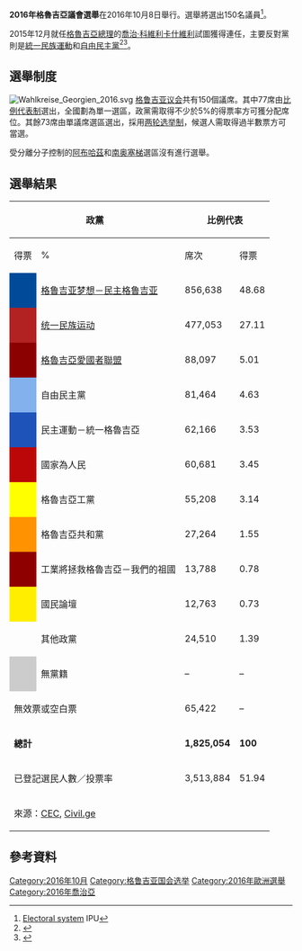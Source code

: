 {{NoteTA
|1=zh-cn:格鲁吉亚; zh-hk:格魯吉亞; zh-tw:喬治亞;
}}

{{Infobox election
| election_name     = 2016年格魯吉亞議會選舉
| country           = Georgia
| type              = parliamentary
| ongoing           = no
| previous_election = 2012年格魯吉亞國會選舉
| previous_year     = 2012
| election_date     = 2016年10月8日及10月30日
| next_election     = 2020年格魯吉亞國會選舉
| next_year         = 2020
| seats_for_election= [[格鲁吉亚议会|议会]]全部150席
| majority_seats    = 76
| turnout           = 

| image1 = [[File:Giorgi_Kvirikashvili_in_meeting_with_Iranian_FM_Javad_Zarif.jpg|130x130px]]
| leader1 = [[喬治·科維利卡什維利|喬治·科維利卡什維利]]
| party1 = [[格鲁吉亚梦想－民主格鲁吉亚|格鲁吉亚梦想－民主格鲁吉亚]]
| color1 = 004a99
| last_election1 = 85席，54.85%（[[格鲁吉亚梦想|格鲁吉亚梦想]]各黨合計）
| seats1 = 115
| seat_change1 = {{increase}} 67
| popular_vote1 = 856,638
| percentage1 = 48.68%
| swing1 = {{decrease}} 6.17%

| image2 =[[File:David_Bakradze_Senate_of_Poland_010.JPG|130x130px]]
| leader2 = [[達維德·巴克拉澤|大衛·巴克拉澤]]
| party2 = [[统一民族运动|统一民族运动]]
| color2 = B22222
| last_election2    = 65席，40.43%
| seats2 = 27
| seat_change2 = {{decrease}} 38
| popular_vote2 = 477,053
| percentage2 =	27.11%
| swing2 = {{decrease}} 13.32%

| image3 =
| leader3 = [[伊爾瑪·伊納什維利|伊爾瑪·伊納什維利]]
| party3 = {{le|格魯吉亞愛國者聯盟|Alliance of Patriots Georgia}}
| color3 = 8B0000
| last_election3 = 新政黨
| seats3 = 6
| seat_change3 = {{increase}} 6
| popular_vote3 = 88,097
| percentage3 = 5.01%
| swing3 = 新政黨

| image4 = [[File:Irakli_Alasania_2014-09-07.jpg|130x130px]]
| leader4 = [[伊拉克里·阿拉薩尼亞|伊拉克里·阿拉薩尼亞]]
| party4 = {{le|自由民主黨 (格魯吉亞)|Free Democrats (Georgia)|自由民主黨}}
| color4 = 82B1EE
| last_election4 = [[格鲁吉亚梦想|格鲁吉亚梦想]]成員
| seats4 = 0
| seat_change4 = {{decrease}} 6
| popular_vote4 = 81,464
| percentage4 = 4.63%
| swing4 = –

| image5 = [[File:Nino_Burjanadze_(Tbilisi,_December_5,_2003).jpg|130x130px]]
| leader5 = [[妮诺·布尔贾纳泽|妮诺·布尔贾纳泽]]
| party5 = {{le|民主運動－統一喬治亞|Democratic Movement - United Georgia}}
| color5 = 1E53B9
| last_election5 = 無參選
| seats5 = 0
| seat_change5 = {{steady}} 0
| popular_vote5 = 62,166
| percentage5 =	3.53%
| swing5 = –

| image6 = [[File:Paata_burchuladze.jpg|130x130px]]
| leader6 = {{le|帕塔·布楚拉德泽|Paata Burchuladze}}
| party6 = {{le|國家為人民|State for a People}}
| color6 = BB0707
| last_election6 = 新政黨
| seats6 = 0
| seat_change6 = {{steady}} 0
| popular_vote6 = 60,681
| percentage6 = 3.45%
| swing6 = 新政黨

| image7 =
| leader7 = {{le|沙爾瓦·納捷拉什維利|Shalva Natelashvili}}
| party7 = {{le|格魯吉亞工黨|Georgian Labour Party}}
| color7 = FFFF00
| last_election7 = 0席，1.24%
| seats7 = 0
| seat_change7 = {{steady}} 0
| popular_vote7 = 55,208
| percentage7 = 3.14%
| swing7 = {{increase}} 1.90%

<!-- bottom -->
| title             = [[格鲁吉亚总理|總理]]
| before_election   = [[喬治·科維利卡什維利|喬治·科維利卡什維利]]
| before_party      = [[格鲁吉亚梦想－民主格鲁吉亚|格鲁吉亚梦想－民主格鲁吉亚]]
| posttitle         = 
| after_election    = 喬治·科維利卡什維利
| after_party       = 格鲁吉亚梦想－民主格鲁吉亚
}}

'''2016年格魯吉亞議會選舉'''在2016年10月8日舉行。選舉將選出150名議員<ref>[http://www.ipu.org/parline-e/reports/2119_B.htm Electoral system] {{Wayback|url=http://www.ipu.org/parline-e/reports/2119_B.htm |date=20160730184952 }} IPU</ref>。

2015年12月就任[[格魯吉亞總理|格魯吉亞總理]]的[[喬治·科維利卡什維利|喬治·科維利卡什維利]]試圖獲得連任，主要反對黨則是[[統一民族運動|統一民族運動]]和[[自由民主黨_(格魯吉亞)|自由民主黨]]<ref>{{cite news|script-title=en:Alasania Becomes FD’s Chairman, Hopes to ‘Celebrate Victory’ in 2016 Elections|url=http://www.civil.ge/eng/article.php?id=27802|accessdate=15 February 2015|work=Civil Georgia|date=8 November 2014|archive-date=2016-03-04|archive-url=https://web.archive.org/web/20160304044138/http://www.civil.ge/eng/article.php?id=27802|dead-url=yes}}</ref><ref>{{cite news|script-title=en:Local Elections Boost Alliance of Patriots’ Ambitions for Parliamentary Polls|url=http://www.civil.ge/eng/article.php?id=27395|accessdate=15 February 2015|work=Civil Georgia|date=21 June 2014|archive-url=https://www.webcitation.org/6lAhTvRNm?url=http://www.civil.ge/eng/article.php?id=27395|archive-date=2016-10-11|dead-url=yes}}</ref>。

==選舉制度==
[[File:Wahlkreise_Georgien_2016.svg|thumb]]
[[格鲁吉亚议会|格鲁吉亚议会]]共有150個議席。其中77席由[[比例代表制|比例代表制]]選出，全國劃為單一選區，政黨需取得不少於5%的得票率方可獲分配席位。其餘73席由單議席選區選出，採用[[两轮选举制|两轮选举制]]，候選人需取得過半數票方可當選。

受分離分子控制的[[阿布哈茲|阿布哈茲]]和[[南奥塞梯|南奥塞梯]]選區沒有進行選舉。

==選舉結果==

{| class=wikitable style=text-align:right
!rowspan=2 colspan=2|政黨
!colspan=3|比例代表
!colspan=3|單議席選區
!colspan=2|席次
|-
!得票
!%
!席次
!得票
!%
!席次
!總計
!+/–
|-
| style="background-color:#004a99;" |
|align=left|[[格鲁吉亚梦想－民主格鲁吉亚|格鲁吉亚梦想－民主格鲁吉亚]]||856,638||48.68||44|| || ||71||115||+67
|-
| style="background-color:#B22222;" |
|align=left|[[统一民族运动|统一民族运动]]||477,053||27.11||27|| || ||0||27||–38
|-
| style="background-color:#8b0000;" |
|align=left|[[格魯吉亞愛國者聯盟|格魯吉亞愛國者聯盟]]||88,097||5.01||6|| || ||0||6||新
|-
| style="background-color:#82B1EE;" |
|align=left|自由民主黨 ||81,464||4.63||0|| || ||0||0||–6
|-
| style="background-color:#1e53b9;" |
|align=left|民主運動－統一格魯吉亞 ||62,166||3.53||0|| || ||0||0||0
|-
| style="background-color:#BB0707;" |
|align=left|國家為人民 ||60,681||3.45||0|| || ||0||0||新
|-
| style="background-color:#FFFF00;" |
|align=left|格魯吉亞工黨 ||55,208||3.14||0|| || ||0||0||0
|-
| style="background-color: #FF9200;" |
|align=left|格魯吉亞共和黨 ||27,264||1.55||0|| || ||0||0||–9
|-
| style="background-color: #8E0000;" |
|align=left|工業將拯救格魯吉亞－我們的祖國 ||13,788||0.78||0|| || ||1||1||–5
|-
| style="background-color: #FFEE00;" |
|align=left|國民論壇 ||12,763||0.73||0|| || ||0||0||–6
|-
| ||align=left| 其他政黨 || 24,510 || 1.39 ||0|| || ||0||0||–
|-
| style="background-color: #cccccc;" |
|align=left|無黨籍 ||–||–||–|| || ||1||1||
|- 
|colspan=2 align=left|無效票或空白票||65,422||–||–||–||–||–||–||–
|-
|colspan=2 align=left|'''總計'''||'''1,825,054'''||'''100'''||'''77'''|| || ||'''73'''||'''150'''||'''0'''
|-
|colspan=2 align=left| 已登記選民人數／投票率 ||3,513,884||51.94||–|| || ||–||–||–
|-
|align=left colspan=10|來源：[http://cesko.ge/res/docs/shemajamebelieng.pdf CEC]{{Wayback|url=http://cesko.ge/res/docs/shemajamebelieng.pdf |date=20161220113604 }}, [http://civil.ge/eng/category.php?id=32 Civil.ge]{{Wayback|url=http://civil.ge/eng/category.php?id=32 |date=20180131035519 }}
|}

==參考資料==
{{Reflist}}

{{Commonscat|Georgian parliamentary election, 2016}}

{{格魯吉亞選舉}}
[[Category:2016年10月|Category:2016年10月]]
[[Category:格鲁吉亚国会选举|Category:格鲁吉亚国会选举]]
[[Category:2016年歐洲選舉|Category:2016年歐洲選舉]]
[[Category:2016年喬治亞|Category:2016年喬治亞]]